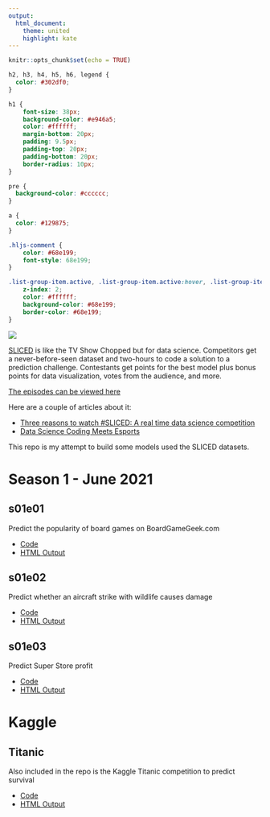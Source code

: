 ```yaml
---
output: 
  html_document:
    theme: united
    highlight: kate
---
```


```r
knitr::opts_chunk$set(echo = TRUE)
```


```css
h2, h3, h4, h5, h6, legend {
  color: #302df0;
}

h1 {
    font-size: 38px;
    background-color: #e946a5;
    color: #ffffff;
    margin-bottom: 20px;
    padding: 9.5px;
    padding-top: 20px;
    padding-bottom: 20px;
    border-radius: 10px;
}

pre {
  background-color: #cccccc;
}

a {
  color: #129875;
}

.hljs-comment {
    color: #68e199;
    font-style: 68e199;
}

.list-group-item.active, .list-group-item.active:hover, .list-group-item.active:focus {
    z-index: 2;
    color: #ffffff;
    background-color: #68e199;
    border-color: #68e199;
}
```


![](sliced-header.png)

[SLICED](https://harsh-walleye-e6e.notion.site/SLICED-Show-c7bd26356e3a42279e2dfbafb0480073) is like the TV Show Chopped but for data science. Competitors get a never-before-seen dataset and two-hours to code a solution to a prediction challenge. Contestants get points for the best model plus bonus points for data visualization, votes from the audience, and more.

[The episodes can be viewed here](https://youtu.be/IObGTduuq2U?si=Cp6oVjxdFQ6XmtTN)

Here are a couple of articles about it:

- [Three reasons to watch #SLICED: A real time data science competition](https://medium.com/data-science/three-reasons-to-watch-sliced-a-real-time-data-science-competition-8d5212ccf988)
- [Data Science Coding Meets Esports](https://towardsdatascience.com/data-science-coding-meets-esports-9439d3ecf91e/)

This repo is my attempt to build some models used the SLICED datasets.

# Season 1 - June 2021

## s01e01

Predict the popularity of board games on BoardGameGeek.com

- [Code](https://github.com/JoDudding/sliced/blob/main/s01e01.rmd)
- [HTML Output](s01e01.html)

## s01e02

Predict whether an aircraft strike with wildlife causes damage 

- [Code](https://github.com/JoDudding/sliced/blob/main/s01e02.rmd)
- [HTML Output](s01e02.html)

## s01e03

Predict Super Store profit

- [Code](https://github.com/JoDudding/sliced/blob/main/s01e03.rmd)
- [HTML Output](s01e03.html)


# Kaggle

## Titanic

Also included in the repo is the Kaggle Titanic competition to predict survival

- [Code](https://github.com/JoDudding/sliced/blob/main/titanic.rmd)
- [HTML Output](titanic.html)